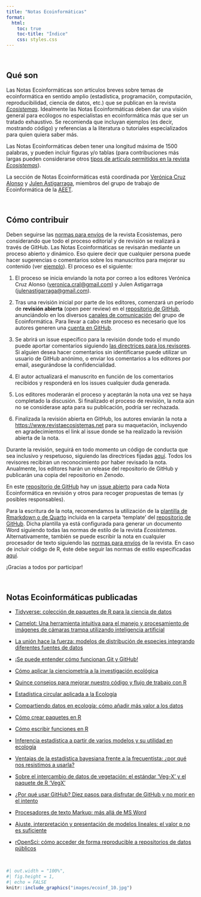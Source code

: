 ```yaml
---
title: "Notas Ecoinformáticas"
format:
  html:
    toc: true
    toc-title: "Índice"
    css: styles.css
---
```


<br>

## Qué son

Las Notas Ecoinformáticas son artículos breves sobre temas de ecoinformática en sentido amplio (estadística, programación, computación, reproducibilidad, ciencia de datos, etc.) que se publican en la revista [*Ecosistemas*](http://www.revistaecosistemas.net). Idealmente las Notas Ecoinformáticas deben dar una visión general para ecólogos no especialistas en ecoinformática más que ser un tratado exhaustivo. Se recomienda que incluyan ejemplos (es decir, mostrando código) y referencias a la literatura o tutoriales especializados para quien quiera saber más.

Las Notas Ecoinformáticas deben tener una longitud máxima de 1500 palabras, y pueden incluir figuras y/o tablas (para contribuciones más largas pueden considerarse otros [tipos de artículo permitidos en la revista *Ecosistemas*](http://www.revistaecosistemas.net/index.php/ecosistemas/about/submissions#authorGuidelines)).

La sección de Notas Ecoinformáticas está coordinada por [Verónica Cruz Alonso](https://orcid.org/0000-0002-0642-036X) y [Julen Astigarraga](https://orcid.org/0000-0001-9520-3713), miembros del grupo de trabajo de Ecoinformática de la [AEET](http://www.aeet.org).

<br>

## Cómo contribuir

Deben seguirse las [normas para envíos](http://www.revistaecosistemas.net/index.php/ecosistemas/about/submissions#authorGuidelines) de la revista Ecosistemas, pero considerando que todo el proceso editorial y de revisión se realizará a través de GitHub. Las Notas Ecoinformáticas se revisarán mediante un proceso abierto y dinámico. Eso quiere decir que cualquier persona puede hacer sugerencias o comentarios sobre los manuscritos para mejorar su contenido (ver [ejemplo](https://github.com/ecoinfAEET/Notas_Ecosistemas/issues/4)). El proceso es el siguiente:

1)  El proceso se inicia enviando la nota por correo a los editores Verónica Cruz Alonso ([veronica.cral\@gmail.com](mailto:veronica.cral@gmail.com){.email}) y Julen Astigarraga ([julenastigarraga\@gmail.com](mailto:julenastigarraga@gmail.com){.email}).

2)  Tras una revisión inicial por parte de los editores, comenzará un período de **revisión abierta** (open peer review) en el [repositorio de GitHub](https://github.com/ecoinfAEET/Notas_Ecosistemas), anunciándolo en los diversos [canales de comunicación](https://ecoinfaeet.github.io/) del grupo de Ecoinformática. Para llevar a cabo este proceso es necesario que los autores generen una [cuenta en GitHub](https://github.com/).

3)  Se abrirá un issue específico para la revisión donde todo el mundo puede aportar comentarios siguiendo [las directrices para los revisores](https://github.com/ecoinfAEET/Notas_Ecosistemas/blob/master/directrices_revisores.MD). Si alguien desea hacer comentarios sin identificarse puede utilizar un usuario de GitHub anónimo, o enviar los comentarios a los editores por email, asegurándose la confidencialidad.

4)  El autor actualizará el manuscrito en función de los comentarios recibidos y responderá en los issues cualquier duda generada.

5)  Los editores moderarán el proceso y aceptarán la nota una vez se haya completado la discusión. Si finalizado el proceso de revisión, la nota aún no se considerase apta para su publicación, podría ser rechazada.

6)  Finalizada la revisión abierta en GitHub, los autores enviarán la nota a <https://www.revistaecosistemas.net> para su maquetación, incluyendo en agradecimientos el link al issue donde se ha realizado la revisión abierta de la nota.

Durante la revisión, seguirá en todo momento un código de conducta que sea inclusivo y respetuoso, siguiendo las directrices fijadas [aquí](https://ropensci.org/code-of-conduct/). Todos los revisores recibiran un reconocimiento por haber revisado la nota. Anualmente, los editores harán un release del repositorio de GitHub y publicarán una copia del repositorio en Zenodo.

En este [repositorio de GitHub](https://github.com/ecoinfAEET/Notas_Ecosistemas) hay un [issue abierto](https://github.com/ecoinfAEET/Notas_Ecosistemas/issues) para cada Nota Ecoinformática en revisión y otros para recoger propuestas de temas (y posibles responsables).

Para la escritura de la nota, recomendamos la utilización de la [plantilla de Rmarkdown o de Quarto](https://github.com/ecoinfAEET/Notas_Ecosistemas/tree/master/template) incluida en la carpeta 'template' del [repositorio de GitHub](https://github.com/ecoinfAEET/Notas_Ecosistemas). Dicha plantilla ya está configurada para generar un documento Word siguiendo todas las normas de estilo de la revista *Ecosistemas*. Alternativamente, también se puede escribir la nota en cualquier procesador de texto siguiendo las [normas para envíos](http://www.revistaecosistemas.net/index.php/ecosistemas/about/submissions#authorGuidelines) de la revista. En caso de incluir código de R, éste debe seguir las normas de estilo especificadas [aquí](http://adv-r.had.co.nz/Style.html).

¡Gracias a todos por participar!

<br>

## Notas Ecoinformáticas publicadas

-   [Tidyverse: colección de paquetes de R para la ciencia de datos](https://doi.org/10.7818/ECOS.2745)

-   [Camelot: Una herramienta intuitiva para el manejo y procesamiento de imágenes de cámaras trampa utilizando inteligencia artificial](https://doi.org/10.7818/ECOS.2797)

-   [La unión hace la fuerza: modelos de distribución de especies integrando diferentes fuentes de datos](https://doi.org/10.7818/ECOS.2527)

-   [¡Se puede entender cómo funcionan Git y GitHub!](https://doi.org/10.7818/ECOS.2332)

-   [Cómo aplicar la cienciometría a la investigación ecológica](https://doi.org/10.7818/ECOS.2256)

-   [Quince consejos para mejorar nuestro código y flujo de trabajo con R](https://doi.org/10.7818/ECOS.2129)

-   [Estadística circular aplicada a la Ecología](https://doi.org/10.7818/ECOS.1995)

-   [Compartiendo datos en ecología: cómo añadir más valor a los datos](https://doi.org/10.7818/ECOS.1838)

-   [Cómo crear paquetes en R](https://doi.org/10.7818/ECOS.1948)

-   [Cómo escribir funciones en R](https://doi.org/10.7818/ECOS.1880)

-   [Inferencia estadística a partir de varios modelos y su utilidad en ecología](https://doi.org/10.7818/ECOS.1699)

-   [Ventajas de la estadística bayesiana frente a la frecuentista: ¿por qué nos resistimos a usarla?](https://doi.org/10.7818/ECOS.1591)

-   [Sobre el intercambio de datos de vegetación: el estándar 'Veg-X' y el paquete de R 'VegX'](https://doi.org/10.7818/ECOS.1570)

-   [¿Por qué usar GitHub? Diez pasos para disfrutar de GitHub y no morir en el intento](https://www.revistaecosistemas.net/index.php/ecosistemas/article/view/1604)

-   [Procesadores de texto Markup: más allá de MS Word](https://doi.org/10.7818/ECOS.2017.26-3.14)

-   [Ajuste, interpretación y presentación de modelos lineales: el valor p no es suficiente](https://doi.org/10.7818/ECOS.2017.26-2.08)

-   [rOpenSci: cómo acceder de forma reproducible a repositorios de datos públicos](https://doi.org/10.7818/ECOS.2017.26-1.20)

<br>

```r
#| out.width = "100%",
#| fig.height = 1,
#| echo = FALSE
knitr::include_graphics("images/ecoinf_10.jpg")
```
